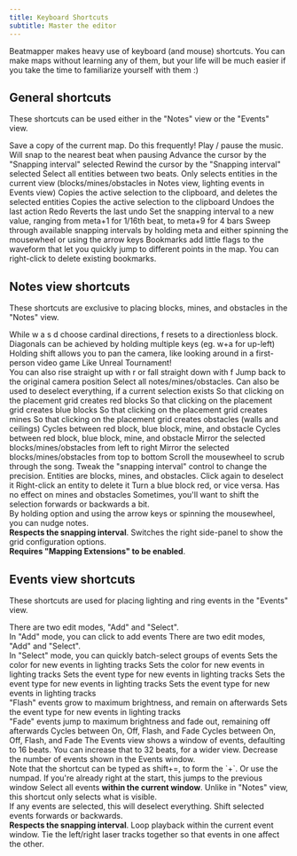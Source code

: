```yaml
---
title: Keyboard Shortcuts
subtitle: Master the editor
---
```


Beatmapper makes heavy use of keyboard (and mouse) shortcuts. You can make maps without learning any of them, but your life will be much easier if you take the time to familiarize yourself with them :)

## General shortcuts

These shortcuts can be used either in the "Notes" view or the "Events" view.

<ShortcutTable>
  <ShortcutItem title="Download map" keys={[["META", "S"]]}>
    Save a copy of the current map. Do this frequently!
  </ShortcutItem>
  <ShortcutItem title="Play / pause the music" keys={[["Space"]]}>
    Play / pause the music.
    Will snap to the nearest beat when pausing
  </ShortcutItem>
  <ShortcutItem title="Seek forwards" keys={[["↑"], ["→"]]}>
    Advance the cursor by the "Snapping interval" selected
  </ShortcutItem>
  <ShortcutItem title="Seek backwards" keys={[["↓"], ["←"]]}>
    Rewind the cursor by the "Snapping interval" selected
  </ShortcutItem>
  <ShortcutItem title="Quick-select" keys={[["Q"]]}>
    Select all entities between two beats. Only selects entities in the
    current view (blocks/mines/obstacles in Notes view, lighting events in
    Events view)
  </ShortcutItem>
  <ShortcutItem title="Jump to a specific beat" keys={[["J"]]}>

  </ShortcutItem>
  <ShortcutItem title="Cut" keys={[["META", "X"]]}>
    Copies the active selection to the clipboard, and deletes the selected
    entities
  </ShortcutItem>
  <ShortcutItem title="Copy" keys={[["META", "C"]]}>
    Copies the active selection to the clipboard
  </ShortcutItem>
  <ShortcutItem title="Paste" keys={[["META", "V"]]}>

  </ShortcutItem>
  <ShortcutItem title="Delete selection"  keys={[["Del"]]}>

  </ShortcutItem>
  <ShortcutItem title="Skip to the start" keys={[["Home"]]}>

  </ShortcutItem>
  <ShortcutItem title="Skip to the end" keys={[["End"]]}>

  </ShortcutItem>
  <ShortcutItem title="Undo" keys={[["META", "Z"]]}>
    Undoes the last action
  </ShortcutItem>
  <ShortcutItem title="Redo" keys={[["Shift", "META", "Z"]]}>
    Redo
    Reverts the last undo
  </ShortcutItem>
  <ShortcutItem title="Switch snapping interval" keys={[["META", "1"], ["META", "9"]]} separator="through">
    Set the snapping interval to a new value, ranging from <Shortcut size="small">meta+1</Shortcut>
    for 1/16th beat, to <Shortcut size="small">meta+9</Shortcut>
    for 4 bars
  </ShortcutItem>
  <ShortcutItem title="Scroll through snapping intervals" keys={[["META", "SCROLL"], ["META", "↓"], ["META", "↑"]]}>
    Sweep through available snapping intervals by holding <Shortcut size="small">meta</Shortcut>
    and either spinning the mousewheel or using the arrow keys
  </ShortcutItem>
  <ShortcutItem title="Clears the current selection" keys={[["Esc"]]}>

  </ShortcutItem>
  <ShortcutItem title="Create bookmark" keys={[["META", "B"]]}>
    Bookmarks add little flags to the waveform that let you quickly jump to
    different points in the map. You can right-click to delete existing
    bookmarks.
  </ShortcutItem>
</ShortcutTable>

## Notes view shortcuts

These shortcuts are exclusive to placing blocks, mines, and obstacles in the "Notes" view.

<ShortcutTable>
  <ShortcutItem title="Set the direction for note blocks" keys={[[["W","A","S","D","F"]]]}>
    While <Shortcut size="small" separator=" ">w a s d</Shortcut> choose cardinal directions,
    <Shortcut size="small">f</Shortcut> resets to a directionless block.
    <br />
    Diagonals can be achieved by holding multiple keys
    (eg. <Shortcut size="small">w+a</Shortcut> for up-left)
  </ShortcutItem>
  <ShortcutItem title="Look around" keys={[["SHIFT", "MOVE"]]}>
    Holding shift allows you to pan the camera, like looking around in a
    first-person video game
  </ShortcutItem>
  <ShortcutItem title="Move around" keys={[["SHIFT", ["W","A","S","D"]]]}>
    Like Unreal Tournament!
    <br />
    You can also rise straight up with <Shortcut size="small">r</Shortcut> or fall straight down with <Shortcut size="small">f</Shortcut>
  </ShortcutItem>
  <ShortcutItem title="Reset view" keys={[["Backspace"]]}>
    Jump back to the original camera position
  </ShortcutItem>
  <ShortcutItem title="Select / Deselect all" keys={[["META", "A"]]}>
    Select all notes/mines/obstacles. Can also be used to deselect everything,
    if a current selection exists
  </ShortcutItem>
  <ShortcutItem title="Set tool to Red block" keys={[["R"], ["1"]]}>
    So that clicking on the placement grid creates red blocks
  </ShortcutItem>
  <ShortcutItem title="Set tool to Blue block" keys={[["B"], ["2"]]}>
    So that clicking on the placement grid creates blue blocks
  </ShortcutItem>
  <ShortcutItem title="Set Tool to Mine" keys={[["3"]]}>
    So that clicking on the placement grid creates mines
  </ShortcutItem>
  <ShortcutItem title="Set Tool to Obstacles" keys={[["4"]]}>
    So that clicking on the placement grid creates obstacles (walls and ceilings)
  </ShortcutItem>
  <ShortcutItem title="Select next tool" keys={[["Tab"]]}>
    Cycles between red block, blue block, mine, and obstacle
  </ShortcutItem>
  <ShortcutItem title="Select previous tool" keys={[["SHIFT", "Tab"]]}>
    Cycles between red block, blue block, mine, and obstacle
  </ShortcutItem>
  <ShortcutItem title="Swap selection horizontally" keys={[["H"]]}>
    Mirror the selected blocks/mines/obstacles from left to right
  </ShortcutItem>
  <ShortcutItem title="Swap selection vertically" keys={[["V"]]}>
    Mirror the selected blocks/mines/obstacles from top to bottom
  </ShortcutItem>
  <ShortcutItem title="Jump forward 32 beats" keys={[["Page Up"]]}>

  </ShortcutItem>
  <ShortcutItem title="Jump backwards 32 beats" keys={[["Page Down"]]}>

  </ShortcutItem>
  <ShortcutItem title="Scrub through time" keys={[["SCROLL"]]}>
    Scroll the mousewheel to scrub through the song. Tweak the "snapping
    interval" control to change the precision.
  </ShortcutItem>
  <ShortcutItem title="Click an entity to select it" keys={[["LEFT_CLICK"]]}>
    Entities are blocks, mines, and obstacles. Click again to deselect it
  </ShortcutItem>
  <ShortcutItem title="Right-click an entity to delete it" keys={[["RIGHT_CLICK"]]}>
    Right-click an entity to delete it
  </ShortcutItem>
  <ShortcutItem title="Middle-click a block to toggle color" keys={[["MIDDLE_CLICK"]]}>
    Turn a blue block red, or vice versa. Has no effect on mines and obstacles
  </ShortcutItem>
  <ShortcutItem title="Nudge selected notes" keys={[["OPTION", "SCROLL"], ["OPTION", "↓"], ["OPTION", "↑"]]}>
    Sometimes, you'll want to shift the selection forwards or backwards a bit.
    <br />
    By holding <Shortcut size="small">option</Shortcut> and using the arrow keys or spinning the mousewheel, you can nudge notes.
    <br />
    <strong>Respects the snapping interval</strong>.
  </ShortcutItem>
  <ShortcutItem title="Toggle 'Grid' side-panel" keys={[["G"]]}>
    Switches the right side-panel to show the grid configuration options.
    <br />
    <strong>Requires "Mapping Extensions" to be enabled</strong>.
  </ShortcutItem>
</ShortcutTable>

## Events view shortcuts

These shortcuts are used for placing lighting and ring events in the "Events" view.

<ShortcutTable>
  <ShortcutItem title="Switch to 'Add' mode" keys={[["A"]]}>
    There are two edit modes, "Add" and "Select".
    <br />
    In "Add" mode, you can click to add events
  </ShortcutItem>
  <ShortcutItem title="Switch to 'Select' mode" keys={[["S"]]}>
    There are two edit modes, "Add" and "Select".
    <br />
    In "Select" mode, you can quickly batch-select groups of events
  </ShortcutItem>
  <ShortcutItem title="Set light color to 'Red'" keys={[["R"]]}>
    Sets the color for new events in lighting tracks
  </ShortcutItem>
  <ShortcutItem title="Set light color to 'Blue'" keys={[["B"]]}>
    Sets the color for new events in lighting tracks
  </ShortcutItem>
  <ShortcutItem title="Select 'On' tool" keys={[["1"]]}>
    Sets the event type for new events in lighting tracks
  </ShortcutItem>
  <ShortcutItem title="Select 'Off' tool" keys={[["2"]]}>
    Sets the event type for new events in lighting tracks
  </ShortcutItem>
  <ShortcutItem title="Select 'Flash' tool" keys={[["3"]]}>
    Sets the event type for new events in lighting tracks
    <br />
    "Flash" events grow to maximum brightness, and remain on afterwards
  </ShortcutItem>
  <ShortcutItem title="Select 'Fade' tool" keys={[["4"]]}>
    Sets the event type for new events in lighting tracks
    <br />
    "Fade" events jump to maximum brightness and fade out, remaining off afterwards
  </ShortcutItem>
  <ShortcutItem title="Select next tool" keys={[["Tab"]]}>
    Cycles between On, Off, Flash, and Fade
  </ShortcutItem>
  <ShortcutItem title="Select previous tool" keys={[["Shift", "Tab"]]}>
    Cycles between On, Off, Flash, and Fade
  </ShortcutItem>
  <ShortcutItem title="Zoom out" keys={[["-"]]}>
    The Events view shows a window of events, defaulting to 16 beats. You can
    increase that to 32 beats, for a wider view.
  </ShortcutItem>
  <ShortcutItem title="Zoom in" keys={[["+"]]}>
    Decrease the number of events shown in the Events window.
    <br />
    Note that the shortcut can be typed as <Shortcut size="small">shift+=</Shortcut>, to
    form the `+`. Or use the numpad.
  </ShortcutItem>
  <ShortcutItem title="Jump to the start of the current window" keys={[["Page Up"]]}>
    If you're already right at the start, this jumps to the previous window
  </ShortcutItem>
  <ShortcutItem title="Jump to the start of the next window" keys={[["Page Down"]]}>

  </ShortcutItem>
  <ShortcutItem title="Select / deselect all" keys={[["META", "A"]]}>
    Select all events <strong>within the current window</strong>. Unlike in
    "Notes" view, this shortcut only selects what is visible.
    <br />
    If any events are selected, this will deselect everything.
  </ShortcutItem>
  <ShortcutItem title="Nudge selected events" keys={[["OPTION", "SCROLL"], ["OPTION", "↓"], ["OPTION", "↑"]]}>
    Shift selected events forwards or backwards.
    <br />
    <strong>Respects the snapping interval</strong>.
  </ShortcutItem>
  <ShortcutItem title="Toggle the 'event window lock'" keys={[["Z"]]}>
    Loop playback within the current event window.
  </ShortcutItem>
  <ShortcutItem title="Toggle the 'laser lock'" keys={[["X"]]}>
    Tie the left/right laser tracks together so that events in one affect the other.
  </ShortcutItem>
</ShortcutTable>
